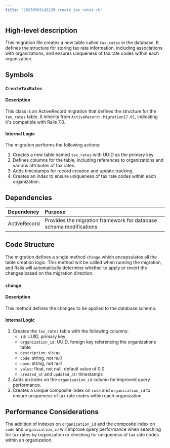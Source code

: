 ```yaml
---
title: "20230503143229_create_tax_rates.rb"
---
```


## High-level description
This migration file creates a new table called `tax_rates` in the database. It defines the structure for storing tax rate information, including associations with organizations, and ensures uniqueness of tax rate codes within each organization.

## Symbols

### `CreateTaxRates`
#### Description
This class is an ActiveRecord migration that defines the structure for the `tax_rates` table. It inherits from `ActiveRecord::Migration[7.0]`, indicating it's compatible with Rails 7.0.

#### Internal Logic
The migration performs the following actions:
1. Creates a new table named `tax_rates` with UUID as the primary key.
2. Defines columns for the table, including references to organizations and various attributes of tax rates.
3. Adds timestamps for record creation and update tracking.
4. Creates an index to ensure uniqueness of tax rate codes within each organization.

## Dependencies
| Dependency | Purpose |
|:-----------|:--------|
| ActiveRecord | Provides the migration framework for database schema modifications |

## Code Structure

The migration defines a single method `change` which encapsulates all the table creation logic. This method will be called when running the migration, and Rails will automatically determine whether to apply or revert the changes based on the migration direction.

### `change`
#### Description
This method defines the changes to be applied to the database schema.

#### Internal Logic
1. Creates the `tax_rates` table with the following columns:
   - `id`: UUID, primary key
   - `organization_id`: UUID, foreign key referencing the organizations table
   - `description`: string
   - `code`: string, not null
   - `name`: string, not null
   - `value`: float, not null, default value of 0.0
   - `created_at` and `updated_at`: timestamps
2. Adds an index on the `organization_id` column for improved query performance.
3. Creates a unique composite index on `code` and `organization_id` to ensure uniqueness of tax rate codes within each organization.

## Performance Considerations
The addition of indexes on `organization_id` and the composite index on `code` and `organization_id` will improve query performance when searching for tax rates by organization or checking for uniqueness of tax rate codes within an organization.